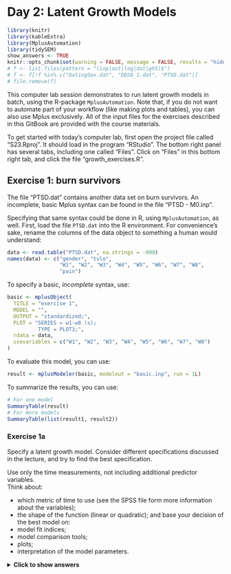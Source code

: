 # Day 2: Latent Growth Models

```r
library(knitr)
library(kableExtra)
library(MplusAutomation)
library(tidySEM)
show_answers <- TRUE
knitr::opts_chunk$set(warning = FALSE, message = FALSE, results = "hide", eval = show_answers, echo = show_answers)
# f <- list.files(pattern = "(inp|out|log|dat|gh5)$")
# f <- f[!f %in% c("DatingSex.dat", "DDS8_1.dat", "PTSD.dat")]
# file.remove(f)
```

This computer lab session demonstrates to run latent growth models in batch, using the R-package `MplusAutomation`.
Note that, if you do not want to automate part of your workflow (like making plots and tables), you can also use Mplus exclusively.
All of the input files for the exercises described in this GitBook are provided with the course materials.

To get started with today's computer lab, first open the project file called "S23.Rproj". It should load in the program "RStudio". The bottom right panel has several tabs, including one called "Files". Click on "Files" in this bottom right tab, and click the file "growth_exercises.R". 

## Exercise 1: burn survivors 
 
The file “PTSD.dat” contains another data set on burn survivors.
An incomplete, basic Mplus syntax can be found in the file 
“PTSD - M0.inp”.

Specifying that same syntax could be done in R, using `MplusAutomation`, as well. 
First, load the file `PTSD.dat` into the R environment. 
For convenience's sake, rename the columns of the data object to something a human would understand:

```r
data <- read.table("PTSD.dat", na.strings = -999)
names(data) <- c("gender", "tvlo",
                 "W1", "W2", "W3", "W4", "W5", "W6", "W7", "W8",
                 "pain")
```

To specify a basic, *incomplete* syntax, use:

```r
basic <- mplusObject(
  TITLE = "exercise 1",
  MODEL = "",
  OUTPUT = "standardized;",
  PLOT = "SERIES = w1-w8 (s);
          TYPE = PLOT3;",
  rdata = data,
  usevariables = c("W1", "W2", "W3", "W4", "W5", "W6", "W7", "W8")
)
```

To evaluate this model, you can use:

```r
result <- mplusModeler(basic, modelout = "basic.inp", run = 1L)
```

To summarize the results, you can use:

```r
# For one model
SummaryTable(result)
# For more models
SummaryTable(list(result1, result2))
```

### Exercise 1a

Specify a latent growth model. Consider different specifications discussed in the lecture, and try to find the best specification.

Use only the time measurements, not including additional 
predictor variables.  
Think about: 

* which metric of time to use (see the SPSS file form more information about the variables); 
* the shape of the function (linear or quadratic); 
and base your decision of the best model on:   
* model fit indices; 
* model comparison tools; 
* plots; 
* interpretation of the model parameters. 

<details>
  <summary><b>Click to show answers</b></summary>

Here is an example of how to approach the problem:

```r
# First, create a linear model from the basic one
linear <- basic
linear$MODEL <- "i s | W1@0.5 W2@1 W3@2 W4@4 W5@6 W6@9 W7@12 W8@18;"
result_linear <- mplusModeler(linear, modelout = "linear.inp", run = 1L)
# Then, a quadratic one
quad <- basic
quad$MODEL <- "i s q | W1@0.5 W2@1 W3@2 W4@4 W5@6 W6@9 W7@12 W8@18;"
result_quad <- mplusModeler(quad, modelout = "quad.inp", run = 1L)
# Then, a quadratic one with fixed variance
quad0 <- basic
quad0$MODEL <- "i s q | W1@0.5 W2@1 W3@2 W4@4 W5@6 W6@9 W7@12 W8@18;
               q@0;"
result_quad0 <- mplusModeler(quad0, modelout = "quad0.inp", run = 1L)
# Combine them both in a list:
results <- list(result_linear, result_quad, result_quad0)
# Compare the fit:
SummaryTable(results, keepCols = c("Filename", "Parameters", "AIC", "BIC", "RMSEA_Estimate", "CFI", "TLI", "SRMR"))
``` 

```r
# First, create a linear model from the basic one
invisible({
linear <- basic
linear$MODEL <- "i s | W1@0.5 W2@1 W3@2 W4@4 W5@6 W6@9 W7@12 W8@18;"
result_linear <- mplusModeler(linear, modelout = "linear.inp", run = 1L)
# Then, a quadratic one
quad <- basic
quad$MODEL <- "i s q | W1@0.5 W2@1 W3@2 W4@4 W5@6 W6@9 W7@12 W8@18;"
result_quad <- mplusModeler(quad, modelout = "quad.inp", run = 1L)
# Then, a quadratic one with fixed variance
quad0 <- basic
quad0$MODEL <- "i s q | W1@0.5 W2@1 W3@2 W4@4 W5@6 W6@9 W7@12 W8@18;
               q@0;"
result_quad0 <- mplusModeler(quad0, modelout = "quad0.inp", run = 1L)
# Combine them both in a list:
results <- list(result_linear, result_quad, result_quad0)
})
kable_styling(knitr::kable(SummaryTable(results, keepCols = c("Filename", "Parameters", "AIC", "BIC", "RMSEA_Estimate", "CFI", "TLI", "SRMR")), digits = 2, format = "html"), latex_options = c("striped", "scale_down"))
```

\details

### Exercise 1b: Add covariates

Using the best fitting LGM model found above, regress the growth parameters on TVLO and regress Pain 
on the growth parameters (see example from slides).
Are there gender differences in the regression of the 
growth parameters on TVLO and in the regression of Pain on the growth parameters?

<details>
  <summary><b>Click to show answers</b></summary>

```r
# Assuming quad0 was the best, start with that
covs <- quad0
# Add to the existing model
covs$MODEL <- c(covs$MODEL,
                "
                i s on TVLO;
                pain on i s; 
                MODEL male:
                i on TVLO (m1);
                s on TVLO (m2);
                pain on i (m3);
                pain on s (m4);
                MODEL female:
                i on TVLO (f1);
                s on TVLO (f2);
                pain on i (f3);
                pain on s (f4);")
# Add new usevariables:
covs$usevariables <- c(covs$usevariables, "tvlo", "gender", "pain")
covs$rdata
# Add grouping variable:
covs$VARIABLE <- "GROUPING IS gender (1 = male 2 = female);"
# Add parameter tests
covs$MODELTEST <- "m3 = f3; m4 = f4;"
                
result_covs <- mplusModeler(covs, modelout = "covs.inp", run = 1L)
# Obtain the model summaries; you need the Wald test for
# the parameter difference tests.
get_summaries(result_covs)
```
```r
invisible({
  linear <- basic
linear$MODEL <- "i s | W1@0.5 W2@1 W3@2 W4@4 W5@6 W6@9 W7@12 W8@18;"
result_linear <- mplusModeler(linear, modelout = "linear.inp", run = 1L)
# Then, a quadratic one
quad <- basic
quad$MODEL <- "i s q | W1@0.5 W2@1 W3@2 W4@4 W5@6 W6@9 W7@12 W8@18;"
result_quad <- mplusModeler(quad, modelout = "quad.inp", run = 1L)
# Then, a quadratic one with fixed variance
quad0 <- basic
quad0$MODEL <- "i s q | W1@0.5 W2@1 W3@2 W4@4 W5@6 W6@9 W7@12 W8@18;
               q@0;"
result_quad0 <- mplusModeler(quad0, modelout = "quad0.inp", run = 1L)
# Combine them both in a list:
results <- list(result_linear, result_quad, result_quad0)
  covs <- quad0
# Add to the existing model
covs$MODEL <- c(covs$MODEL,
                "
                i s on TVLO;
                pain on i s; 
                MODEL male:
                i on TVLO (m1);
                s on TVLO (m2);
                pain on i (m3);
                pain on s (m4);
                MODEL female:
                i on TVLO (f1);
                s on TVLO (f2);
                pain on i (f3);
                pain on s (f4);")
# Add new usevariables:
covs$usevariables <- c(covs$usevariables, "tvlo", "gender", "pain")
covs$rdata
# Add grouping variable:
covs$VARIABLE <- "GROUPING IS gender (1 = male 2 = female);"
# Add parameter tests
covs$MODELTEST <- "m3 = f3; m4 = f4;"
                
result_covs <- mplusModeler(covs, modelout = "covs.inp", run = 1L)
})
```
```r
get_summaries(result_covs)
```

\details

#### Visualization

If you want to plot the model for these two groups, 
you can use the SEM graphing package `tidySEM`.
This flexible package produces fully customizable plots based on the R graphing package `ggplot2` for Mplus (and `lavaan`) models.
If you want to make publication quality graphs, [here is an online tutorial for graph customization](https://cjvanlissa.github.io/tidySEM/articles/Plotting_graphs.html).
The script below demonstrates how to plot a model using `tidySEM`. Assuming that we only want to visualize the regression part of the model, you could specify:

```r
library(tidySEM)
library(dplyr)
lo <- get_layout("",     "I",   "",
                 "TVLO", "",   "PAIN",
                 "",     "S",   "", rows = 3)
graph_sem(result_covs, layout = lo)
```

<!-- lo <- get_layout("PAIN",   "",   "",   "",   "",   "",   "",   "TVLO", -->
<!--                  "I",      "",   "",   "S",  "",   "",   "",   "Q", -->
<!--                  "W1",     "W2", "W3", "W4", "W5", "W6", "W7", "W8", rows = 3) -->
<!-- prepare_graph(result_covs, layout = lo) %>% -->
<!--   hide_var() %>% -->
<!--   plot() -->

#### Tabulating results

In addition to graphing, it is also possible to tabulate the results using `tidySEM`.
Here is a brief example:

```r
# Get all columns of results
tab <- table_results(result_covs, columns = NULL)
# Retain regression parameters
tab <- tab[tab$op == "~", ]
# Remove group name from the label
tab$label <- gsub("\\.(FE)?MALE", "", tab$label)
# Make a wide table with both groups next to each other
tab <- reshape(tab, timevar = "group", idvar = "label", direction = "wide")
# Retain only columns with the standardized estimate, pvalue, and 95% CI
tab[, c(1, grep("(est_sig|pval|confint)_std", names(tab)))]
```

```r
# Get all columns of results
tab <- table_results(result_covs, columns = NULL)
# Retain regression parameters
tab <- tab[tab$op == "~", ]
# Remove group name from the label
tab$label <- gsub("\\.(FE)?MALE", "", tab$label)
# Make a wide table with both groups next to each other
tab <- reshape(tab, timevar = "group", idvar = "label", direction = "wide")
# Retain only columns with the standardized estimate, pvalue, and 95% CI
row.names(tab) <- NULL
kable_styling(knitr::kable(tab[, c(1, grep("(est_sig|pval|confint)_std", names(tab)))], digits = 2, format = "html"), latex_options = c("striped", "scale_down"))
```

## Exercise 2: Alcohol use 

The figure below depicts the basic Latent Growth model for the alcohol use data from Duncan, Duncan & Strycker example 8_1.

![Latent Growth model for alcohol](./Materials/Figure1_lgm_alcohol.png){width=400px}

The data are in the file `DDS8_1.dat`, with variables ALC1YR1 ALC1YR2 ALC1YR3 ALCPROB5 AGE1 and 
GENDER1. Missing values are coded as -99. The variable ALCPROB5 is categorical, it indicates alcohol problems in 
year 5 of the study (0=no, 1=yes).

First, load the file `DDS8_1.dat` into the R environment. For convenience's sake, rename the columns of the data object to something a human would understand:

```r
data <- read.table("DDS8_1.dat", na.strings = -99)
names(data) <- c("ALC1YR1", "ALC1YR2", "ALC1YR3", "ALCPROB5", "AGE1", "GENDER1")
```

### Exercise 2a

Set up the growth curve model as depicted in the Figure in Mplus.
As a starting point, use the `MplusAutomation` code below.

* Add the necessary syntax statements to finalize the syntax.
* Request sample statistics and standardized (STDYX) output. 
* Inspect the output carefully with special attention for 
    1. the pattern of missing values
    2. how well the model fits
    3. interpretation of the output; how well does the model predict alcohol use over the 
years?

```r
m0 <- mplusObject(
  TITLE = "LGA MODEL",
  MODEL = "",
  OUTPUT = "",
  rdata = data,
  usevariables = c("ALC1YR1", "ALC1YR2", "ALC1YR3"))
```

<details>
  <summary><b>Click to show answers</b></summary>

Here is an example of how to approach the problem:


```r
m0 <- mplusObject(
  TITLE = "LGA MODEL",
  MODEL = "i s | ALC1YR1@0 ALC1YR2@1 ALC1YR3@2;",
  OUTPUT = "SAMPSTAT standardized;",
  PLOT = "SERIES = ALC1YR1 ALC1YR2 ALC1YR3 (s);
	        TYPE = PLOT3;",
  rdata = data,
  usevariables = c("ALC1YR1", "ALC1YR2", "ALC1YR3"))
```

\details

### Exercise 2b

We will now *explore* how different predictor variables affect the model fit. 
Include gender and age in the model as predictors of the intercept and slope. Interpret the fit of the model 
and the output. 
Feel free to estimate several models, including or excluding certain covariates.
Either make a model fit table by hand in a spreadsheet, or use `SummaryTable()` to request the fit indices you deem to be appropriate.
Which model do you consider to be best?

#### Exploratory vs confirmatory research

Note that when you conduct *confirmatory* research, and are testing theoretical hypotheses, you should not add and omit paths based on exploratory analyses and model fit.

It is fine to add and remove paths in *exploratory* research. Model fit indices, like AIC and BIC, are suitable for selecting well-fitting models in exploratory research. P-values are not designed for variable selection, and using them for that purpose may lead to suboptimal models.

It is good scientific practice to clearly separate confirmatory and exploratory research. When you conduct exploratory research, you should not perform inference on the resulting parameters based on p-values (because inference generalizes your findings to the population, and exploratory findings tend to be tailored toward this specific sample).
You should also not present exploratory results as if they were testing a post-hoc theory ("Hypothesizing After the Results are Known", or HARKing, is a questionable research practice and can lead to false-positive (spurious) findings.

<details>
  <summary><b>Click to show answers</b></summary>

The answers to Exercise 1a demonstrate how to approach this.
Estimate multiple slightly different models, put them in a list, and run `SummaryTable()`.
Then use the AIC and BIC to identify the best-fitting model,
and assess how different the model fits are.
Also consider using RMSEA, CFI, TLI, and SRMR to make sure that your best-fitting
model has acceptable objective fit.

```r
# Create a vector with three "additional syntaxes" for my three different models
mod = c("i s ON GENDER1;",
        "i s ON AGE1;",
        "i s ON AGE1 GENDER1;",
        "i ON GENDER1;",
        "i ON AGE1;",
        "i ON AGE1 GENDER1;",
        "s ON GENDER1;",
        "s ON AGE1;",
        "s ON AGE1 GENDER1;",
        "i WITH s@0;",
        "!baseline")
# Create a list with the additional usevariables used in the three models above
vars = list("GENDER1",
            "AGE1",
            c("GENDER1", "AGE1"),
            "GENDER1",
            "AGE1",
            c("GENDER1", "AGE1"),
            "GENDER1",
            "AGE1",
            c("GENDER1", "AGE1"),
            NULL,
            NULL)
# Make a list of exploratory models, by modifying a copy of the basic model m0
models <- lapply(1:length(mod), function(i){
  m0$MODEL <- paste0(m0$MODEL, mod[i]) # append element i of mod
  m0$usevariables <- c(m0$usevariables, vars[[i]]) # append element i of vars
  m0$modelout = paste0("Model", i, ".inp") # Add unique filename
  m0 # return the modified model
})
# Run all models and store results in a list called results
results <- lapply(models, mplusModeler, run = 1L)
# Get summary table and store it in 'tab'
tab <- SummaryTable(results, keepCols = c("Parameters", "AIC", "BIC", "RMSEA_Estimate", "CFI", "TLI", "SRMR"), sortBy = NULL)
# Order by BIC
tab <- tab[order(tab$BIC), ]
# Add model syntax to the table
tab <- cbind(Model = mod, tab)
tab
```
```r
row.names(tab) <- NULL
kable_styling(knitr::kable(tab, digits = 2, format = "html"), latex_options = c("striped", "scale_down"))
```

```r
# Plot the BICs and annotate with the syntax to see which model is best
library(ggplot2)
qplot(x = 1:11, y = tab$BIC) + geom_line() + geom_text(label = tab$Model, size = 2)

```
```python
print("""
It looks like, paradoxically, predicting I and S from either age or gender
has the best fit. However, note that there is only a small difference between
the smallest and the largest BIC: diff(range(tab$BIC)).
I would either go for the simplest model (i WITH s@0), or go for the
best-fitting model (i s ON GENDER1).
""")
```

\details

### Exercise 2c

Include alcohol problems in year 5 in the model: let the intercept and slope factors predict alcohol problems year 5. Declare the variable as categorical in the variable section (CATEGORICAL = ALCPROB5). 
Inspect if the effect of age and gender on alcohol problems year 5 is completely mediated by the growth 
factors, or if there are additional direct paths from age and gender on the alcohol problems. 


<details>
  <summary><b>Click to show answers</b></summary>

To test whether there is full mediation or not, we want to test whether the direct
effects are equal to zero or not.

If the analysis had not included a categorical dependent variable,
then we would have been able to compute the difference test using MplusAutomation's
function `compareModels(model1, model2, diffTest = TRUE)`.

However, in the presence of a categorical dependent variable, we must use Mplus'
option `difftest`.

Again, we can start from m0:

```r
# Specify model with only indirect effects
m2c_indirect <- m0
m2c_indirect$usevariables <- c(m2c_indirect$usevariables, "AGE1", "GENDER1", "ALCPROB5")
m2c_indirect$VARIABLE <- "CATEGORICAL = ALCPROB5;"
m2c_indirect$MODEL <- paste0(m0$MODEL, "i on AGE1 GENDER1;
                                        i WITH s;
                                        ALCPROB5 on i s;
                                        ALCPROB5 on AGE1 GENDER1;")
m2c_indirect$SAVEDATA <- "difftest is mediation.dat;"
m2c_indirect$modelout <- "m2c_indirect.inp"
# Run all models and store results in a list called results
result_ind <- mplusModeler(m2c_indirect, run = 1L)

# Specify model with direct effects too
m2c_direct <- m2c_indirect
# Replace direct effects with a constrained effect (constrained to 0)
m2c_direct$MODEL <- gsub("ALCPROB5 on AGE1 GENDER1;",
                         "ALCPROB5 on AGE1 GENDER1@0;",
                         m2c_direct$MODEL,
                         fixed = TRUE)
m2c_direct$ANALYSIS <- "difftest = mediation.dat;" 
m2c_direct$modelout <- "m2c_direct.inp"
# Run the direct model, which includes the difference test
result_dir <- mplusModeler(m2c_direct, run = 1L)
# Look at the model summaries
get_summaries(result_dir)
```
```r
get_summaries(result_dir)
# kable_styling(knitr::kable(get_summaries(result_dir), digits = 2, format = "html"), latex_options = c("striped", "scale_down"))
```
```python
print("""
Note that the ChiSqDiffTest_PValue is non-significant, which means we can
prefer the simpler (no direct effects) model. There is full mediation.

Let's use a graph to examine the unconstrained model too:
""")
```
```r
lo <- get_layout("AGE1",    "", "",
                 "",        "I",  "ALCPROB5",
                 "GENDER1", "", "", rows = 3)
graph_sem(result_ind, layout = lo)
```

\details

## Exercise 3: Level and Shape Parameterization 

The file GPA.dat holds the GPA data (GPA = grade point average) with GPA scores of 200 students in 6 consecutive 
semesters. There are also time-invariant covariates: high school GPA and gender; and the outcome variable: 
admitted to university of choice (missing if not applied for university). Use the GPA data to set up a level and shape 
model.

First, load the data and name the variables:

```r
data <- read.table("GPA.dat")
names(data) <- c("STUDENT", "SEX", "HIGHGPA",
                 "GPA1", "GPA2", "GPA3", "GPA4", "GPA5", "GPA6")
```

### Exercise 3a

Use a parameterization with GPA1@0 and GPA6@1. The loadings for the other timepoints should be freely estimated. This can 
be done with, for example, the syntax GPA2* as shown in the handout.  
Interpret the factor loadings and estimate for S.  

<details>
  <summary><b>Click to show answers</b></summary>

This can be done as follows:

```r
m3 <- mplusObject(
  MODEL = "i s | gpa1@0 gpa2* gpa3* gpa4* gpa5* gpa6@1;",
  rdata = data,
  usevariables = c("GPA1", "GPA2", "GPA3", "GPA4", "GPA5", "GPA6"),
  modelout = "m3.inp"
)

res <- mplusModeler(m3, run = 1L)

# Get all columns of results
tab <- table_results(res, columns = NULL)
# Retain factor loadings and intercepts using op %in% c("=~", "~1") 
# for all parameters involving S (lhs == "S")
tab <- tab[tab$lhs == "S" & tab$op %in% c("=~", "~1"), ]
tab[, c("label", "est_sig", "pval", "confint")]
```

```r
row.names(tab) <- NULL
kable_styling(knitr::kable(tab[, c("label", "est_sig", "pval", "confint")], digits = 2, format = "html"), latex_options = c("striped", "scale_down"))
```

\details

### Exercise 3b

Now use a parameterization with GPA1@0 and GPA2@1. The other GPA’s should be freely estimated. 
Interpret the factor loadings and estimate for S.  

<details>
  <summary><b>Click to show answers</b></summary>

This can be done as follows:

```r
m3b <- m3 
m3b$MODEL <- "i s | gpa1@0 gpa2@1 gpa3* gpa4* gpa5* gpa6*;"

res_3b <- mplusModeler(m3b, run = 1L)

# Get all columns of results
tab <- table_results(res_3b, columns = NULL)
# Retain factor loadings and intercepts using op %in% c("=~", "~1") 
# for all parameters involving S (lhs == "S")
tab <- tab[tab$lhs == "S" & tab$op %in% c("=~", "~1"), ]
tab[, c("label", "est_sig", "pval", "confint")]
```

```r
row.names(tab) <- NULL
kable_styling(knitr::kable(tab[, c("label", "est_sig", "pval", "confint")], digits = 2, format = "html"), latex_options = c("striped", "scale_down"))
```

\details

Which parameterization do you like best?

### Exercise 3c

Draw the development of GPA over time based on your own calculations (by hand).
Compare this to the estimated means plot that you can get with the plot command: 
PLOT: SERIES = GPA1-GPA6 (s); 
TYPE = PLOT3;  
However, don’t forget that you need to ‘rescale’ that plot, since S is linear while the location of the 
estimated points is based on the factor loadings.

<details>
  <summary><b>Click to show answers</b></summary>

This can be done as follows. Note that you will have to load the plot in Mplus:

```r
m3b$PLOT <- "SERIES = GPA1-GPA6 (s);
             TYPE = PLOT3;"

res_3b <- mplusModeler(m3b, run = 1L)
```

\details

### Exercise 3d

Use sex as a predictor of the intercept and slope and interpret the result (with 0 = boys, 1 = girls). 


<details>
  <summary><b>Click to show answers</b></summary>

This can be done as follows:

```r
m3_sex <- m3
# Make 0 = boys and 1 = girls
m3_sex$rdata$SEX <- m3_sex$rdata$SEX - 1
m3_sex$usevariables <- c(m3_sex$usevariables, "SEX")
m3_sex$MODEL <- paste0(m3_sex$MODEL, "i s on sex;")
res_3sex <- mplusModeler(m3_sex, run = 1L)
# Get all columns of results
tab <- table_results(res_3sex, columns = NULL)
# Retain only regressions on I and S
tab <- tab[tab$lhs %in% c("I", "S") & tab$op == "~", ]
tab[, c("label", "est_sig", "pval", "confint")]
```

```r
row.names(tab) <- NULL
kable_styling(knitr::kable(tab[, c("label", "est_sig", "pval", "confint")], digits = 2, format = "html"), latex_options = c("striped", "scale_down"))
```

\details

## Exercise 4: latent growth model on GPA data 

### Exercise 4a 

Continuing with the data used for the previous exercise, set up a latent growth model for GPA for the 6 consecutive occasions and run this model. Obtain the following parameters:

* AIC/BIC, Chi Square, RMSEA, CFI/TLI 
* Mean Intercept and Slope
* Variance of the Intercept and Slope


<details>
  <summary><b>Click to show answers</b></summary>

This can be done as follows, using m3 as starting point:

```r
m4 <- m3
m4$MODEL <- "i s | gpa1@0 gpa2@1 gpa3@2 gpa4@3 gpa5@4 gpa6@5;"
m4$modelout <- "m4.inp"
res_4 <- mplusModeler(m4, run = 1L)
# Get the requested fit indices:
get_summaries(res_4)[c("AIC", "BIC", "ChiSqM_Value", "RMSEA_Estimate", "CFI", "TLI")]
# Get all columns of results
tab <- table_results(res_4, columns = NULL)
# Retain only regressions on I and S
tab <- tab[tab$lhs %in% c("I", "S") & tab$op %in% c("~~", "~1"), ]
tab[, c("label", "est_sig", "pval", "confint")]
```

```r
invisible({
  m4 <- m3
m4$MODEL <- "i s | gpa1@0 gpa2@1 gpa3@2 gpa4@3 gpa5@4 gpa6@5;"
m4$modelout <- "m4.inp"
res_4 <- mplusModeler(m4, run = 1L)
# Get the requested fit indices:
})
get_summaries(res_4)[c("AIC", "BIC", "ChiSqM_Value", "RMSEA_Estimate", "CFI", "TLI")]
# Get all columns of results
tab <- table_results(res_4, columns = NULL)
# Retain only regressions on I and S
tab <- tab[tab$lhs %in% c("I", "S") & tab$op %in% c("~~", "~1"), ]
row.names(tab) <- NULL
kable_styling(knitr::kable(tab[, c("label", "est_sig", "pval", "confint")], digits = 2, format = "html"), latex_options = c("striped", "scale_down"))
```

\details

### Exercise 4b

Then, set up a latent growth model for 3 years where each year is a latent variable measured by the GPA of two 
consecutive semesters. 

The factor loadings for GPA2, GPA4 and GPA6 ought to be constrained to be equal with a label (a) behind 
the loading in the syntax. As such, the scores relate in the same way to the year score over time. The GPA 
intercepts are constrained at 0.  

If you get the error message below, can you find out what the problem is?  

```
WARNING:  THE LATENT VARIABLE COVARIANCE MATRIX (PSI) IS NOT POSITIVE     DEFINITE. THIS 
COULD INDICATE A NEGATIVE VARIANCE/RESIDUAL VARIANCE FOR A LATENT VARIABLE, A CORRELATION 
GREATER OR EQUAL TO ONE BETWEEN TWO LATENT VARIABLES, OR A LINEAR DEPENDENCY AMONG MORE 
THAN TWO LATENT VARIABLES. CHECK THE TECH4 OUTPUT FOR MORE INFORMATION. 
```

A rough way to deal with this problem may be to fix the problematic parameter to a particular value (ie. .001), try this and re-run the model.  

Now examine the same parameters as for exercise 3a, and compare the two. Are there 
major differences? 

* AIC/BIC, Chi Square, RMSEA, CFI/TLI 
* Mean Intercept and Slope
* Variance of the Intercept and Slope

<details>
  <summary><b>Click to show answers</b></summary>

This can be done as follows, using m3 as starting point:

```r
m4b <- m4
m4b$MODEL <- "year1 by gpa1@1 gpa2 (a);
             year2 by gpa3@1 gpa4 (a); 
             year3 by gpa5@1 gpa6 (a);
             [gpa1@0 gpa2@0 gpa3@0 gpa4@0 gpa5@0 gpa6@0];
             i s | year1@0 year2@1 year3@2;
             [i s];
             year3@.001;"
res_4b <- mplusModeler(m4b, run = 1L)
# Get the requested fit indices:
get_summaries(res_4b)[c("AIC", "BIC", "ChiSqM_Value", "RMSEA_Estimate", "CFI", "TLI")]
# Get all columns of results
tab <- table_results(res_4b, columns = NULL)
# Retain only regressions on I and S
tab <- tab[tab$lhs %in% c("I", "S") & tab$op %in% c("~~", "~1"), ]
tab[, c("label", "est_sig", "pval", "confint")]
```

```r
suppressMessages(invisible({
m4b <- m4
m4b$MODEL <- "year1 by gpa1@1 gpa2 (a);
             year2 by gpa3@1 gpa4 (a); 
             year3 by gpa5@1 gpa6 (a);
             [gpa1@0 gpa2@0 gpa3@0 gpa4@0 gpa5@0 gpa6@0];
             i s | year1@0 year2@1 year3@2;
             [i s];
             year3@.001;"
res_4b <- mplusModeler(m4b, run = 1L)
# Get the requested fit indices:

}))
get_summaries(res_4b)[c("AIC", "BIC", "ChiSqM_Value", "RMSEA_Estimate", "CFI", "TLI")]
# Get all columns of results
tab <- table_results(res_4b, columns = NULL)
# Retain only regressions on I and S
tab <- tab[tab$lhs %in% c("I", "S") & tab$op %in% c("~~", "~1"), ]
row.names(tab) <- NULL
kable_styling(knitr::kable(tab[, c("label", "est_sig", "pval", "confint")], digits = 2, format = "html"), latex_options = c("striped", "scale_down"))
```

\details

